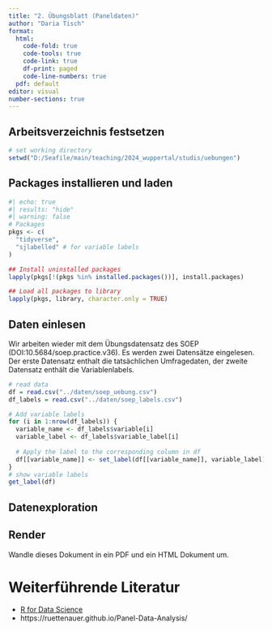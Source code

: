 ```yaml
---
title: "2. Übungsblatt (Paneldaten)"
author: "Daria Tisch"
format: 
  html:
    code-fold: true
    code-tools: true
    code-link: true
    df-print: paged
    code-line-numbers: true
  pdf: default
editor: visual
number-sections: true
---
```


## Arbeitsverzeichnis festsetzen

```r
# set working directory
setwd("D:/Seafile/main/teaching/2024_wuppertal/studis/uebungen")
```

## Packages installieren und laden

```r
#| echo: true
#| results: "hide"
#| warning: false
# Packages
pkgs <- c(
  "tidyverse",
  "sjlabelled" # for variable labels
) 

## Install uninstalled packages
lapply(pkgs[!(pkgs %in% installed.packages())], install.packages)

## Load all packages to library
lapply(pkgs, library, character.only = TRUE)

```

## Daten einlesen

Wir arbeiten wieder mit dem Übungsdatensatz des SOEP (DOI:10.5684/soep.practice.v36). Es werden zwei Datensätze eingelesen. Der erste Datensatz enthalt die tatsächlichen Umfragedaten, der zweite Datensatz enthält die Variablenlabels.

```r
# read data
df = read.csv("../daten/soep_uebung.csv")
df_labels = read.csv("../daten/soep_labels.csv")

# Add variable labels
for (i in 1:nrow(df_labels)) {
  variable_name <- df_labels$variable[i]
  variable_label <- df_labels$variable_label[i]
  
  # Apply the label to the corresponding column in df
  df[[variable_name]] <- set_label(df[[variable_name]], variable_label)
}
# show variable labels
get_label(df)
```

## Datenexploration



## Render

Wandle dieses Dokument in ein PDF und ein HTML Dokument um. 


# Weiterführende Literatur

-   [R for Data Science](https://r4ds.had.co.nz/)
-   https://ruettenauer.github.io/Panel-Data-Analysis/

